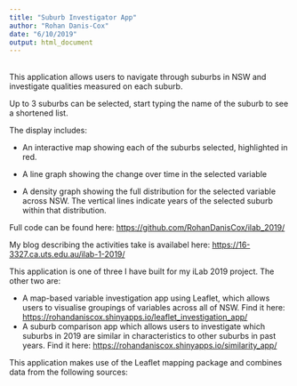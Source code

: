 ```yaml
---
title: "Suburb Investigator App"
author: "Rohan Danis-Cox"
date: "6/10/2019"
output: html_document
---
```

<br>
This application allows users to navigate through suburbs in NSW and investigate qualities measured on each suburb. 

Up to 3 suburbs can be selected, start typing the name of the suburb to see a shortened list.

The display includes: 

* An interactive map showing each of the suburbs selected, highlighted in red.

* A line graph showing the change over time in the selected variable

* A density graph showing the full distribution for the selected variable across NSW. The vertical lines indicate years of the selected suburb within that distribution.

Full code can be found here: <https://github.com/RohanDanisCox/ilab_2019/>

My blog describing the activities take is availabel here: <https://16-3327.ca.uts.edu.au/ilab-1-2019/>

This application is one of three I have built for my iLab 2019 project. The other two are:

* A map-based variable investigation app using Leaflet, which allows users to visualise groupings of variables across all of NSW. Find it here: <https://rohandaniscox.shinyapps.io/leaflet_investigation_app/>
* A suburb comparison app which allows users to investigate which suburbs in 2019 are similar in characteristics to other suburbs in past years. Find it here: <https://rohandaniscox.shinyapps.io/similarity_app/>

This application makes use of the Leaflet mapping package and combines data from the following sources:

